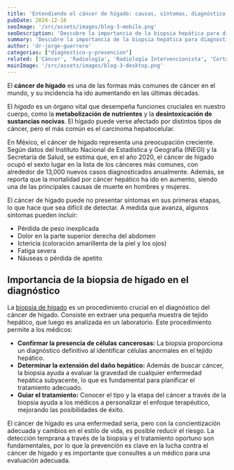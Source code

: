 ```yaml
---
title: 'Entendiendo el cáncer de hígado: causas, síntomas, diagnóstico y prevención'
pubDate: 2024-12-16
seoImage: '/src/assets/images/blog-3-mobile.png'
seoDescription: 'Descubre la importancia de la biopsia hepática para diagnosticar el cáncer de hígado, una enfermedad en aumento en México. Conoce sus síntomas y tratamiento'
summary: 'Descubre la importancia de la biopsia hepática para diagnosticar el cáncer de hígado, una enfermedad en aumento en México. Conoce sus síntomas y tratamiento'
author: 'dr-jorge-guerrero'
categorias: ["diagnostico-y-prevencion"]
related: ['Cáncer', 'Radiología', 'Radiología Intervencionista', 'Corta estancia', 'Ultrasonido', 'Ecografía', 'Medicina', 'Salud', 'Diagnóstico']
mainImage: '/src/assets/images/blog-3-desktop.png'
---
```


El **cáncer de hígado** es una de las formas más comunes de cáncer en el mundo, y su incidencia ha ido aumentando en las últimas décadas.

El *hígado* es un órgano vital que desempeña funciones cruciales en nuestro cuerpo, como la **metabolización de nutrientes** y la **desintoxicación de sustancias nocivas**. El hígado puede verse afectado por distintos tipos de cáncer, pero el más común es el carcinoma hepatocelular.

En México, el cáncer de hígado representa una preocupación creciente. Según datos del Instituto Nacional de Estadística y Geografía (INEGI) y la Secretaría de Salud, se estima que, en el año 2020, el cáncer de hígado ocupó el sexto lugar en la lista de los cánceres más comunes, con alrededor de 13,000 nuevos casos diagnosticados anualmente. Además, se reporta que la mortalidad por cáncer hepático ha ido en aumento, siendo una de las principales causas de muerte en hombres y mujeres.

El cáncer de hígado puede no presentar síntomas en sus primeras etapas, lo que hace que sea difícil de detectar. A medida que avanza, algunos síntomas pueden incluir:

- Pérdida de peso inexplicada
- Dolor en la parte superior derecha del abdomen
- Ictericia (coloración amarillenta de la piel y los ojos)
- Fatiga severa
- Náuseas o pérdida de apetito


## Importancia de la biopsia de hígado en el diagnóstico

La [biopsia de hígado](https://www.clinicaenlace.mx/biopsias/biopsia-de-higado) es un procedimiento crucial en el diagnóstico del cáncer de hígado. Consiste en extraer una pequeña muestra de tejido hepático, que luego es analizada en un laboratorio. Este procedimiento permite a los médicos:

- **Confirmar la presencia de células cancerosas:** La biopsia proporciona un diagnóstico definitivo al identificar células anormales en el tejido hepático.
- **Determinar la extensión del daño hepático:** Además de buscar cáncer, la biopsia ayuda a evaluar la gravedad de cualquier enfermedad hepática subyacente, lo que es fundamental para planificar el tratamiento adecuado.
- **Guiar el tratamiento:** Conocer el tipo y la etapa del cáncer a través de la biopsia ayuda a los médicos a personalizar el enfoque terapéutico, mejorando las posibilidades de éxito.

El cáncer de hígado es una enfermedad seria, pero con la concientización adecuada y cambios en el estilo de vida, es posible reducir el riesgo. La detección temprana a través de la biopsia y el tratamiento oportuno son fundamentales, por lo que la prevención es clave en la lucha contra el cáncer de hígado y es importante que consultes a un médico para una evaluación adecuada.

